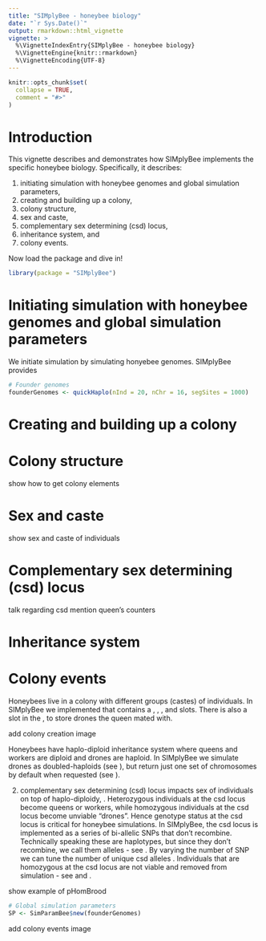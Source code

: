 ```yaml
---
title: "SIMplyBee - honeybee biology"
date: "`r Sys.Date()`"
output: rmarkdown::html_vignette
vignette: >
  %\VignetteIndexEntry{SIMplyBee - honeybee biology}
  %\VignetteEngine{knitr::rmarkdown}
  %\VignetteEncoding{UTF-8}
---
```


```r
knitr::opts_chunk$set(
  collapse = TRUE,
  comment = "#>"
)
```

# Introduction

This vignette describes and demonstrates how SIMplyBee implements the specific 
honeybee biology. Specifically, it describes:

  1) initiating simulation with honeybee genomes and global simulation parameters,
  2) creating and building up a colony,
  3) colony structure,
  4) sex and caste,
  5) complementary sex determining (csd) locus,
  6) inheritance system, and
  7) colony events.
  
Now load the package and dive in!

```r
library(package = "SIMplyBee")
```

# Initiating simulation with honeybee genomes and global simulation parameters

We initiate simulation by simulating honyebee genomes. SIMplyBee provides

```r
# Founder genomes
founderGenomes <- quickHaplo(nInd = 20, nChr = 16, segSites = 1000)
```

# Creating and building up a colony

# Colony structure

show how to get colony elements

# Sex and caste

show sex and caste of individuals

# Complementary sex determining (csd) locus

talk regarding csd
mention queen's counters

# Inheritance system

# Colony events

Honeybees live in a colony with different groups (castes) of individuals.
In SIMplyBee we implemented \code{\link{Colony-class}} that contains a
\code{queen}, \code{workers}, \code{drones}, and \code{virgingQueens} slots.
There is also a \code{fathers} slot in the \code{queen}, to store drones
the queen mated with.

add colony creation image

Honeybees have haplo-diploid inheritance system where queens and workers
are diploid and drones are haploid. In SIMplyBee we simulate drones as
doubled-haploids (see \code{\link{createDrones}}), but return just one
set of chromosomes by default when requested (see
\code{\link{getDronesSegSiteHaplo}}).

 2) complementary sex determining (csd) locus impacts sex of
   individuals on top of haplo-diploidy, . Heterozygous individuals at the csd locus become
 queens or workers, while homozygous individuals at the csd locus become
 unviable "drones". Hence genotype status at the csd locus is critical for
 honeybee simulations. In SIMplyBee, the csd locus is implemented as a
 series of bi-allelic SNPs that don't recombine. Technically speaking these
 are haplotypes, but since they don't recombine, we call them alleles - see
 \code{\link(getCsdAlleles)}. By varying the number of SNP we can tune the
 number of unique csd alleles \code{nCsdHaplo}. Individuals that are
 homozygous at the csd locus are not viable and removed from simulation -
 see \code{\link{pHomBrood}} and \code{\link{nHomBrood}}.
 
 show example of pHomBrood

```r
# Global simulation parameters
SP <- SimParamBee$new(founderGenomes)
```

add colony events image
